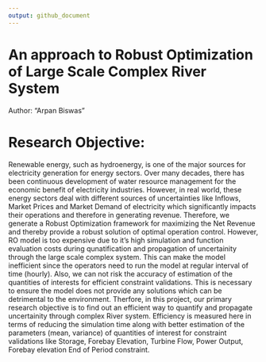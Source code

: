 ```yaml
---
output: github_document
---
```


# An  approach to Robust Optimization of Large Scale Complex River System


Author: "Arpan Biswas"

# Research Objective:

Renewable energy, such as hydroenergy, is one of the major sources for electricity generation for energy sectors. Over many decades, there has been continuous development of water resource management for the economic benefit of electricity industries. However, in real world, these energy sectors deal with different sources of uncertainties like Inflows, Market Prices and Market Demand of electricity which significantly impacts their operations and therefore in generating revenue. Therefore, we generate a Robust Optimization framework for maximizing the Net Revenue and thereby provide a robust solution of optimal operation control. However, RO model is too expensive due to it's high simulation and function evaluation costs during qunatification and propagation of uncertainity through the large scale complex system. This can make the model inefficient since the operators need to run the model at regular interval of time (hourly). Also, we can not risk the accuracy of estimation of the quantities of interests for efficient constraint validations. This is necessary to ensure the model does not provide any solutions which can be detrimental to the environment. Therfore, in this project, our primary research objective is to find out an efficient way to quantify and propagate uncertainity through complex River system. Efficiency is measured here in terms of reducing the simulation time along with better estimation of the parameters (mean, variance) of quantities of interest for constraint validations like Storage, Forebay Elevation, Turbine Flow, Power Output, Forebay elevation End of Period constraint.      